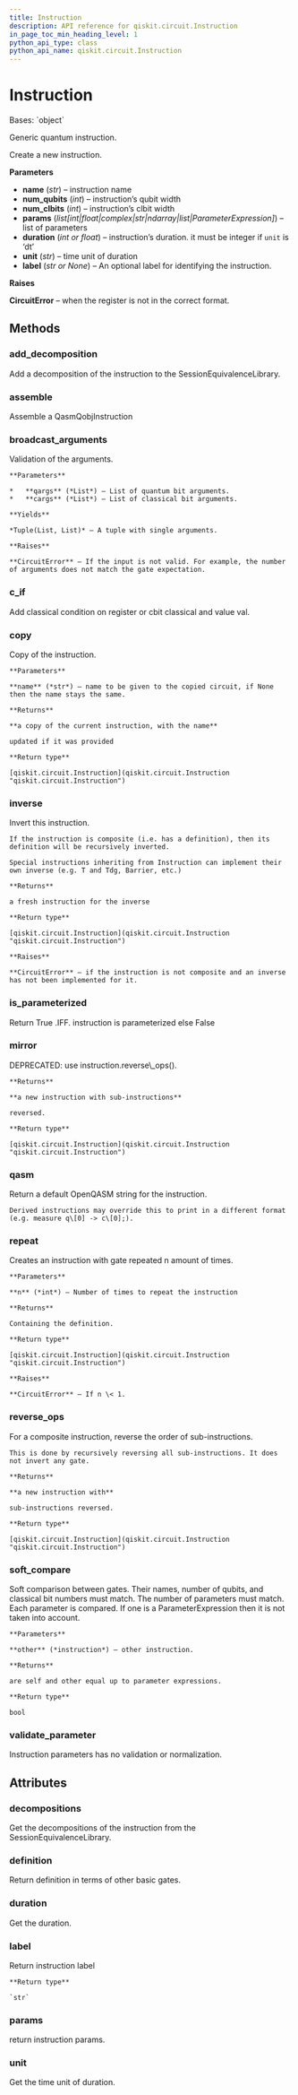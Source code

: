 ```yaml
---
title: Instruction
description: API reference for qiskit.circuit.Instruction
in_page_toc_min_heading_level: 1
python_api_type: class
python_api_name: qiskit.circuit.Instruction
---
```


# Instruction

<Class id="qiskit.circuit.Instruction" isDedicatedPage={true} github="https://github.com/qiskit/qiskit/tree/stable/0.18/qiskit/circuit/instruction.py" signature="Instruction(name, num_qubits, num_clbits, params, duration=None, unit='dt', label=None)">
  Bases: `object`

  Generic quantum instruction.

  Create a new instruction.

  **Parameters**

  *   **name** (*str*) – instruction name
  *   **num\_qubits** (*int*) – instruction’s qubit width
  *   **num\_clbits** (*int*) – instruction’s clbit width
  *   **params** (*list\[int|float|complex|str|ndarray|list|ParameterExpression]*) – list of parameters
  *   **duration** (*int or float*) – instruction’s duration. it must be integer if `unit` is ‘dt’
  *   **unit** (*str*) – time unit of duration
  *   **label** (*str or None*) – An optional label for identifying the instruction.

  **Raises**

  **CircuitError** – when the register is not in the correct format.

  ## Methods

  ### add\_decomposition

  <Function id="qiskit.circuit.Instruction.add_decomposition" name="add_decomposition" signature="Instruction.add_decomposition(decomposition)">
    Add a decomposition of the instruction to the SessionEquivalenceLibrary.
  </Function>

  ### assemble

  <Function id="qiskit.circuit.Instruction.assemble" name="assemble" signature="Instruction.assemble()">
    Assemble a QasmQobjInstruction
  </Function>

  ### broadcast\_arguments

  <Function id="qiskit.circuit.Instruction.broadcast_arguments" name="broadcast_arguments" signature="Instruction.broadcast_arguments(qargs, cargs)">
    Validation of the arguments.

    **Parameters**

    *   **qargs** (*List*) – List of quantum bit arguments.
    *   **cargs** (*List*) – List of classical bit arguments.

    **Yields**

    *Tuple(List, List)* – A tuple with single arguments.

    **Raises**

    **CircuitError** – If the input is not valid. For example, the number of arguments does not match the gate expectation.
  </Function>

  ### c\_if

  <Function id="qiskit.circuit.Instruction.c_if" name="c_if" signature="Instruction.c_if(classical, val)">
    Add classical condition on register or cbit classical and value val.
  </Function>

  ### copy

  <Function id="qiskit.circuit.Instruction.copy" name="copy" signature="Instruction.copy(name=None)">
    Copy of the instruction.

    **Parameters**

    **name** (*str*) – name to be given to the copied circuit, if None then the name stays the same.

    **Returns**

    **a copy of the current instruction, with the name**

    updated if it was provided

    **Return type**

    [qiskit.circuit.Instruction](qiskit.circuit.Instruction "qiskit.circuit.Instruction")
  </Function>

  ### inverse

  <Function id="qiskit.circuit.Instruction.inverse" name="inverse" signature="Instruction.inverse()">
    Invert this instruction.

    If the instruction is composite (i.e. has a definition), then its definition will be recursively inverted.

    Special instructions inheriting from Instruction can implement their own inverse (e.g. T and Tdg, Barrier, etc.)

    **Returns**

    a fresh instruction for the inverse

    **Return type**

    [qiskit.circuit.Instruction](qiskit.circuit.Instruction "qiskit.circuit.Instruction")

    **Raises**

    **CircuitError** – if the instruction is not composite and an inverse has not been implemented for it.
  </Function>

  ### is\_parameterized

  <Function id="qiskit.circuit.Instruction.is_parameterized" name="is_parameterized" signature="Instruction.is_parameterized()">
    Return True .IFF. instruction is parameterized else False
  </Function>

  ### mirror

  <Function id="qiskit.circuit.Instruction.mirror" name="mirror" signature="Instruction.mirror()">
    DEPRECATED: use instruction.reverse\_ops().

    **Returns**

    **a new instruction with sub-instructions**

    reversed.

    **Return type**

    [qiskit.circuit.Instruction](qiskit.circuit.Instruction "qiskit.circuit.Instruction")
  </Function>

  ### qasm

  <Function id="qiskit.circuit.Instruction.qasm" name="qasm" signature="Instruction.qasm()">
    Return a default OpenQASM string for the instruction.

    Derived instructions may override this to print in a different format (e.g. measure q\[0] -> c\[0];).
  </Function>

  ### repeat

  <Function id="qiskit.circuit.Instruction.repeat" name="repeat" signature="Instruction.repeat(n)">
    Creates an instruction with gate repeated n amount of times.

    **Parameters**

    **n** (*int*) – Number of times to repeat the instruction

    **Returns**

    Containing the definition.

    **Return type**

    [qiskit.circuit.Instruction](qiskit.circuit.Instruction "qiskit.circuit.Instruction")

    **Raises**

    **CircuitError** – If n \< 1.
  </Function>

  ### reverse\_ops

  <Function id="qiskit.circuit.Instruction.reverse_ops" name="reverse_ops" signature="Instruction.reverse_ops()">
    For a composite instruction, reverse the order of sub-instructions.

    This is done by recursively reversing all sub-instructions. It does not invert any gate.

    **Returns**

    **a new instruction with**

    sub-instructions reversed.

    **Return type**

    [qiskit.circuit.Instruction](qiskit.circuit.Instruction "qiskit.circuit.Instruction")
  </Function>

  ### soft\_compare

  <Function id="qiskit.circuit.Instruction.soft_compare" name="soft_compare" signature="Instruction.soft_compare(other)">
    Soft comparison between gates. Their names, number of qubits, and classical bit numbers must match. The number of parameters must match. Each parameter is compared. If one is a ParameterExpression then it is not taken into account.

    **Parameters**

    **other** (*instruction*) – other instruction.

    **Returns**

    are self and other equal up to parameter expressions.

    **Return type**

    bool
  </Function>

  ### validate\_parameter

  <Function id="qiskit.circuit.Instruction.validate_parameter" name="validate_parameter" signature="Instruction.validate_parameter(parameter)">
    Instruction parameters has no validation or normalization.
  </Function>

  ## Attributes

  ### decompositions

  <Attribute id="qiskit.circuit.Instruction.decompositions" name="decompositions">
    Get the decompositions of the instruction from the SessionEquivalenceLibrary.
  </Attribute>

  ### definition

  <Attribute id="qiskit.circuit.Instruction.definition" name="definition">
    Return definition in terms of other basic gates.
  </Attribute>

  ### duration

  <Attribute id="qiskit.circuit.Instruction.duration" name="duration">
    Get the duration.
  </Attribute>

  ### label

  <Attribute id="qiskit.circuit.Instruction.label" name="label">
    Return instruction label

    **Return type**

    `str`
  </Attribute>

  ### params

  <Attribute id="qiskit.circuit.Instruction.params" name="params">
    return instruction params.
  </Attribute>

  ### unit

  <Attribute id="qiskit.circuit.Instruction.unit" name="unit">
    Get the time unit of duration.
  </Attribute>
</Class>

